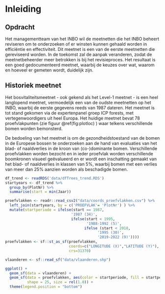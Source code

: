 <!-- bookdown::render_book('Revisie Bosvitaliteit') -->
<!-- bookdown::render_book(output_format = "INBOmd::pdf_report") -->

# Inleiding

## Opdracht

Het managementteam van het INBO wil de meetnetten die het INBO beheert reviseren om te onderzoeken of er winsten kunnen gehaald worden in efficiëntie en effectiviteit.
Dit meetnet is een van de eerste meetnetten die gereviseerd worden.
In de toekomst zal de aanpak veranderen, zodat de meetnetbeheerder meer betrokken is bij het revisieproces.
Het resultaat is een goed gedocumenteerd meetnet, waarbij de keuzes over wat, waarom en hoeveel er gemeten wordt, duidelijk zijn.

## Historiek meetnet

Het bosvitaliteitsmeetnet - ook gekend als het Level-1 meetnet - is een heel langlopend meetnet, vermoedelijk een van de oudste meetnetten op het INBO, waarbij de eerste gegevens reeds van 1987 dateren.
Het meetnet is tot stand gekomen via de expertenpanel groep ICP forests, met vertegenwoordigers uit heel Europa.
Het huidige meetnet bevat 78 proefvlakpunten (zie figuur \@ref(fig:plotloc) ) waar telkens verschillende bomen worden bemonsterd.

De bedoeling van het meetnet is om de gezondheidstoestand van de bomen in de Europese bossen te onderzoeken aan de hand van evaluaties van het blad- of naaldverlies in de kroon van (co-)dominante bomen.
Verschillende proefvlakken worden bezocht en in ieder proefvlak worden verschillende boomkronen visueel geëvalueerd en er wordt een inschatting gemaakt van het blad- of naaldverlies in klassen van 5%, waarbij bomen met een verlies van meer dan 25% aanzien worden als beschadigde bomen.

```r

df_trend <- readRDS('data/dfTrees_trend.RDS')
startyears <- df_trend %>% 
  group_by(PlotNr) %>% 
  summarise(start = min(Jaar))

proefvlakken <- readr::read_csv2("data/coords_proefvlakken.csv") %>% 
  left_join(startyears, by = c('PROEFVLAK'= 'PlotNr') ) %>% 
  mutate(startperiode = ifelse(start == 1987, 
                              '1987 (34)',
                              ifelse(start < 1995,
                                     '1988-1992 (5)',
                                    ifelse (start < 2018, 
                                          '1995 (30)', 
                                          '2019-2022 (9)'))))
proefvlakken <- sf::st_as_sf(proefvlakken, 
                             coords=c("LONGITUDE (X)","LATITUDE (Y)"), 
                             crs=31370)

vlaanderen <- sf::read_sf("data/vlaanderen.shp")

ggplot() +
  geom_sf(data = vlaanderen) +
  geom_sf(data = proefvlakken, aes(color = startperiode, fill = startperiode), 
          shape = 25, size = rel(1.0)) + 
  theme(legend.position = "bottom")

```

<!--
## Gebruik van de data voor afgeleide projecten

Op het INBO is er een analyse gebeurd op basis van deze dataset door Pieter Verschelde <<REFERENTIE>> waarbij getracht werd een verklarend statistisch model voor deze data te bouwen.

De data wordt geleverd aan ICP forests zodat zij jaarlijks een Europese statistische analyse kunnen uitvoeren.

Verder, hoewel de data niet gepubliceerd is, kan iedereen de data vrij opvragen, en is de data gebruikt voor verschillende thesissen en doctoraten <<REFERENTIES>>
-->

